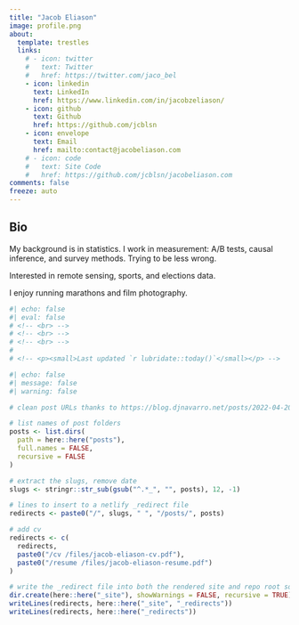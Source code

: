 ```yaml
---
title: "Jacob Eliason"
image: profile.png
about:
  template: trestles
  links:
    # - icon: twitter
    #   text: Twitter
    #   href: https://twitter.com/jaco_bel
    - icon: linkedin
      text: LinkedIn
      href: https://www.linkedin.com/in/jacobzeliason/
    - icon: github
      text: Github
      href: https://github.com/jcblsn
    - icon: envelope
      text: Email
      href: mailto:contact@jacobeliason.com
    # - icon: code
    #   text: Site Code
    #   href: https://github.com/jcblsn/jacobeliason.com
comments: false
freeze: auto
---
```


## Bio

My background is in statistics. I work in measurement: A/B tests, causal inference, and survey methods. Trying to be less wrong. 

Interested in remote sensing, sports, and elections data.

I enjoy running marathons and film photography.

```r
#| echo: false
#| eval: false
# <!-- <br> -->
# <!-- <br> -->
# <!-- <br> -->
# 
# <!-- <p><small>Last updated `r lubridate::today()`</small></p> -->
```

```r
#| echo: false
#| message: false
#| warning: false

# clean post URLs thanks to https://blog.djnavarro.net/posts/2022-04-20_porting-to-quarto/#netlify-redirects

# list names of post folders
posts <- list.dirs(
  path = here::here("posts"),
  full.names = FALSE,
  recursive = FALSE
)

# extract the slugs, remove date
slugs <- stringr::str_sub(gsub("^.*_", "", posts), 12, -1)

# lines to insert to a netlify _redirect file
redirects <- paste0("/", slugs, " ", "/posts/", posts)

# add cv
redirects <- c(
  redirects, 
  paste0("/cv /files/jacob-eliason-cv.pdf"),
  paste0("/resume /files/jacob-eliason-resume.pdf")
)

# write the _redirect file into both the rendered site and repo root so redirects stay fresh
dir.create(here::here("_site"), showWarnings = FALSE, recursive = TRUE)
writeLines(redirects, here::here("_site", "_redirects"))
writeLines(redirects, here::here("_redirects"))
```
